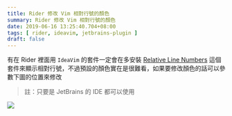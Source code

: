 ```yaml
---
title: Rider 修改 Vim 相對行號的顏色 
summary: Rider 修改 Vim 相對行號的顏色
date: 2019-06-16 13:25:40.704+08:00
tags: [ rider, ideavim, jetbrains-plugin ]
draft: false
---
```


有在 Rider 裡面用 `IdeaVim` 的套件一定會在多安裝 [Relative Line Numbers](https://plugins.jetbrains.com/plugin/7414-relative-line-numbers) 這個套件來顯示相對行號，不過預設的顏色實在是很難看，如果要修改顏色的話可以參數下圖的位置來修改

> 註：只要是 JetBrains 的 IDE 都可以使用 

![](/static/images/2019/rider-vim-relative-line-number-color/01.webp)